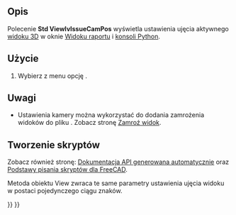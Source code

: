 <languages/>

{{Docnav/pl
|[[Std_ViewIvStereoOff/pl|Wyłącz widok trójwymiarowy]]
|[[Std_ViewZoomIn/pl|Przybliż widok]]
|[[Std_View_Menu/pl|Menu Widok]]
|IconL=Std_ViewIvStereoOff.svg
|IconR=Std_ViewZoomIn.svg
|IconC=Freecad.svg
}}

{{GuiCommand/pl
|Name=Std ViewIvIssueCamPos
|Name/pl=Std: Parametry ujęcia widoku
|MenuLocation=Widok → Widok trójwymiarowy → Parametry ujęcia widoku
|Workbenches=wszystkie
|SeeAlso=[[Std_FreezeViews/pl|Zamroź widok]]
}}

<span id="Description"></span>
==Opis==

Polecenie '''Std ViewIvIssueCamPos''' wyświetla ustawienia ujęcia aktywnego [[3D_view/pl|widoku 3D]] w oknie [[Report_view/pl|Widoku raportu]] i [[Python_console/pl|konsoli Python]].

{{Code|code=   OrthographicCamera {   viewportMapping ADJUST_CAMERA   position 57.73505 -57.73502 57.735027   orientation 0.74290609 0.30772209 0.59447283  1.2171158   nearDistance 81.588844   farDistance 109.60551   aspectRatio 1   focalDistance 100   height 100  } 
}}
{{Caption|Przykładowe wyświetlone dane: ustawienia ujęcia widoku po zmianie widoku na [[Std_ViewIsometric/pl|izometryczny]] w nowym dokumencie}}

<span id="Usage"></span>
==Użycie==

# Wybierz z menu opcję {{MenuCommand|Widok → Widok trójwymiarowy → [[Image:Std_ViewIvIssueCamPos.svg|16px]] Parametry ujęcia widoku}}.

<span id="Notes"></span>
==Uwagi==

* Ustawienia kamery można wykorzystać do dodania zamrożenia widoków do pliku {{FileName|*.cam}}. Zobacz stronę [[Std_FreezeViews/pl|Zamroź widok]].

<span id="Scripting"></span>
==Tworzenie skryptów==

Zobacz również stronę: [https://freecad.github.io/SourceDoc/ Dokumentacja API generowana automatycznie] oraz [[FreeCAD_Scripting_Basics/pl|Podstawy pisania skryptów dla FreeCAD]].

Metoda {{incode|getCamera}} obiektu View zwraca te same parametry ustawienia ujęcia widoku w postaci pojedynczego ciągu znaków.

{{Code|code=
import FreeCADGui

view = FreeCADGui.ActiveDocument.ActiveView
view.getCamera()
}}


{{Docnav/pl
|[[Std_ViewIvStereoOff/pl|Wyłącz widok trójwymiarowy]]
|[[Std_ViewZoomIn/pl|Przybliż widok]]
|[[Std_View_Menu/pl|Menu Widok]]
|IconL=Std_ViewIvStereoOff.svg
|IconR=Std_ViewZoomIn.svg
|IconC=Freecad.svg
}}

{{Std_Base_navi{{#translation:}}}}
{{Userdocnavi{{#translation:}}}}
